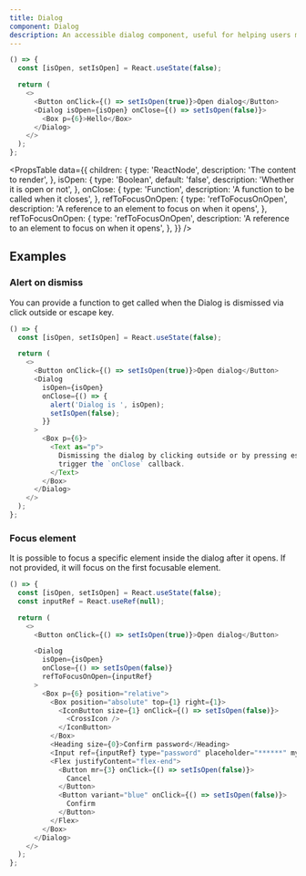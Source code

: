 ```yaml
---
title: Dialog
component: Dialog
description: An accessible dialog component, useful for helping users make decisions and to display critical information.
---
```


```js live removeFragment
() => {
  const [isOpen, setIsOpen] = React.useState(false);

  return (
    <>
      <Button onClick={() => setIsOpen(true)}>Open dialog</Button>
      <Dialog isOpen={isOpen} onClose={() => setIsOpen(false)}>
        <Box p={6}>Hello</Box>
      </Dialog>
    </>
  );
};
```

<PropsTable
  data={{
    children: {
      type: 'ReactNode',
      description: 'The content to render',
    },
    isOpen: {
      type: 'Boolean',
      default: 'false',
      description: 'Whether it is open or not',
    },
    onClose: {
      type: 'Function',
      description: 'A function to be called when it closes',
    },
    refToFocusOnOpen: {
      type: 'refToFocusOnOpen',
      description: 'A reference to an element to focus on when it opens',
    },
    refToFocusOnOpen: {
      type: 'refToFocusOnOpen',
      description: 'A reference to an element to focus on when it opens',
    },
  }}
/>

## Examples

### Alert on dismiss

You can provide a function to get called when the Dialog is dismissed via click outside or escape key.

```js live removeFragment
() => {
  const [isOpen, setIsOpen] = React.useState(false);

  return (
    <>
      <Button onClick={() => setIsOpen(true)}>Open dialog</Button>
      <Dialog
        isOpen={isOpen}
        onClose={() => {
          alert('Dialog is ', isOpen);
          setIsOpen(false);
        }}
      >
        <Box p={6}>
          <Text as="p">
            Dismissing the dialog by clicking outside or by pressing escape will
            trigger the `onClose` callback.
          </Text>
        </Box>
      </Dialog>
    </>
  );
};
```

### Focus element

It is possible to focus a specific element inside the dialog after it opens. If not provided, it will focus on the first focusable element.

```js live removeFragment
() => {
  const [isOpen, setIsOpen] = React.useState(false);
  const inputRef = React.useRef(null);

  return (
    <>
      <Button onClick={() => setIsOpen(true)}>Open dialog</Button>

      <Dialog
        isOpen={isOpen}
        onClose={() => setIsOpen(false)}
        refToFocusOnOpen={inputRef}
      >
        <Box p={6} position="relative">
          <Box position="absolute" top={1} right={1}>
            <IconButton size={1} onClick={() => setIsOpen(false)}>
              <CrossIcon />
            </IconButton>
          </Box>
          <Heading size={0}>Confirm password</Heading>
          <Input ref={inputRef} type="password" placeholder="******" my={4} />
          <Flex justifyContent="flex-end">
            <Button mr={3} onClick={() => setIsOpen(false)}>
              Cancel
            </Button>
            <Button variant="blue" onClick={() => setIsOpen(false)}>
              Confirm
            </Button>
          </Flex>
        </Box>
      </Dialog>
    </>
  );
};
```
